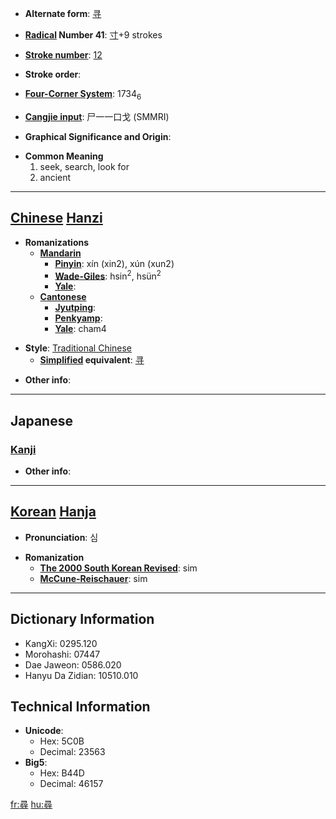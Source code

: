 * '''Alternate form''': [[寻]]

* '''[[Wiktionary:Chinese radical index| Radical]] Number 41''': [[Wiktionary:Chinese radical index 寸|寸]]+9 strokes

* '''[[Wiktionary:Chinese total strokes index|Stroke number]]''': [[Wiktionary:Chinese total strokes index 12|12]]

* '''Stroke order''': 

* '''[[Wiktionary:Chinese four corner index|Four-Corner System]]''': 1734<sub>6</sub>

* '''[[Wiktionary:Chinese Cangjie index|Cangjie input]]''': 尸一一口戈 (SMMRI)

* '''Graphical Significance and Origin''': 

* '''Common Meaning'''
*#seek, search, look for
*# ancient


----

== [[Chinese]] [[Hanzi]] ==

* '''Romanizations'''
** '''[[Mandarin]]'''
*** '''[[Pinyin]]''': xín (xin2), xún (xun2)
*** '''[[Wade-Giles]]''': hsin<sup>2</sup>, hsün<sup>2</sup>
*** '''[[Yale]]''': 
** '''[[Cantonese]]'''
*** '''[[Jyutping]]''':
*** '''[[Penkyamp]]''': 
*** '''[[Yale]]''': cham4

* '''Style''': [[Traditional Chinese]] 
** '''[[Simplified Chinese|Simplified]] equivalent''': [[寻]]

* '''Other info''': 

----

==Japanese==
===[[Kanji]]===
{{kanji|on readings=[[じん]] (jin)
|kun readings=[[たずねる]] (tazuneru), [[ひろ]] (hiro), [[つね]] (tsune)
}}

* '''Other info''':  

----

== [[Korean]] [[Hanja]] ==

* '''Pronunciation''': 심

* '''Romanization'''
** '''[[The 2000 South Korean Revised Romanization|The 2000 South Korean Revised]]''': sim
** '''[[McCune-Reischauer]]''': sim

----

== Dictionary Information ==

* KangXi: 0295.120
* Morohashi: 07447
* Dae Jaweon: 0586.020
* Hanyu Da Zidian: 10510.010

== Technical Information ==

* '''Unicode''':
** Hex: 5C0B
** Decimal: 23563
* '''Big5''':
** Hex: B44D
** Decimal: 46157

[[fr:尋]]
[[hu:尋]]